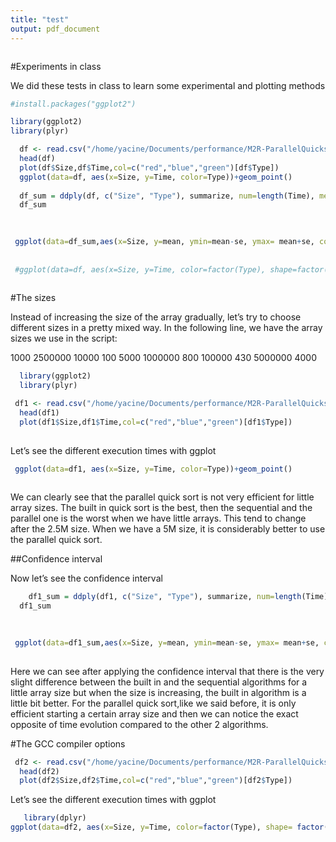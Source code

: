 ```yaml
---
title: "test"
output: pdf_document
---
```


```r

```


#Experiments in class

We did these tests in class to learn some experimental and plotting methods 

```r
#install.packages("ggplot2")

library(ggplot2)
library(plyr)

  df <- read.csv("/home/yacine/Documents/performance/M2R-ParallelQuicksort/data/sama_2014-10-13/measurements_03:47.csv",header=T)
  head(df)
  plot(df$Size,df$Time,col=c("red","blue","green")[df$Type])
  ggplot(data=df, aes(x=Size, y=Time, color=Type))+geom_point()
    
  df_sum = ddply(df, c("Size", "Type"), summarize, num=length(Time), mean=mean(Time), sd= sd(Time), se=2*sd/sqrt(num))
  df_sum
  

  
 ggplot(data=df_sum,aes(x=Size, y=mean, ymin=mean-se, ymax= mean+se, color=Type))+geom_errorbar()+geom_point()+geom_line()
 
 
 #ggplot(data=df, aes(x=Size, y=Time, color=factor(Type), shape=factor(option_compil)))+geom_point()
  
```




#The sizes

Instead of increasing the size of the array gradually, let's try to choose different sizes in a pretty mixed way.
In the following line, we have the array sizes we use in the script:

1000 2500000 10000 100 5000 1000000 800 100000 430 5000000 4000

```r

  library(ggplot2)
  library(plyr)

 df1 <- read.csv("/home/yacine/Documents/performance/M2R-ParallelQuicksort/data/yacine-S550CA_2016-01-31/measurements_15:37.csv",header=T)
  head(df1)
  plot(df1$Size,df1$Time,col=c("red","blue","green")[df1$Type])
  

```

Let's see the different execution times with ggplot

```r
 ggplot(data=df1, aes(x=Size, y=Time, color=Type))+geom_point()
  
```

We can clearly see that the parallel quick sort is not very efficient for little array sizes. The built in quick sort is the best, then the sequential and the parallel one is the worst when we have little arrays.
This tend to change after the 2.5M  size. When we have a 5M size, it is considerably better to use the parallel quick sort.

##Confidence interval

Now let's see the confidence interval

```r
    df1_sum = ddply(df1, c("Size", "Type"), summarize, num=length(Time), mean=mean(Time), sd= sd(Time), se=2*sd/sqrt(num))
  df1_sum
  

  
 ggplot(data=df1_sum,aes(x=Size, y=mean, ymin=mean-se, ymax= mean+se, color=Type))+geom_errorbar()+geom_point()+geom_line()
 

```

Here we can see after applying the confidence interval that there is the very slight difference between the built in and the sequential algorithms for a little array size but when the size is increasing, the built in algorithm is a little bit better. 
For the parallel quick sort,like we said before, it is only efficient starting a certain array size and then we can notice the exact opposite of time evolution compared to the other 2 algorithms.

#The GCC compiler options 

```r
 

 df2 <- read.csv("/home/yacine/Documents/performance/M2R-ParallelQuicksort/data/yacine-S550CA_2016-02-01/measurements_11:16.csv",header=T)
  head(df2)
  plot(df2$Size,df2$Time,col=c("red","blue","green")[df2$Type])

```

Let's see the different execution times with ggplot

```r
   library(dplyr)
ggplot(data=df2, aes(x=Size, y=Time, color=factor(Type), shape= factor(Compilation)))+geom_point()+theme_bw()+geom_smooth(method="lm")+facet_wrap(~ Type)
  
```





